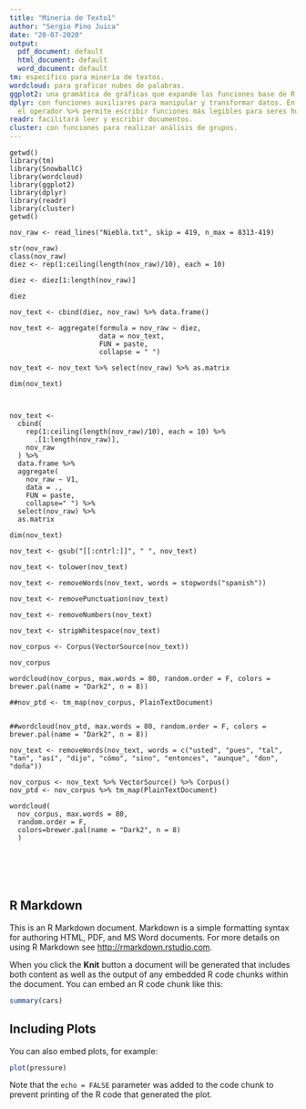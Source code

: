 ```yaml
---
title: "Mineria de Texto1"
author: "Sergio Pino Juica"
date: "20-07-2020"
output:
  pdf_document: default
  html_document: default
  word_document: default
tm: específico para minería de textos.
wordcloud: para graficar nubes de palabras.
ggplot2: una gramática de gráficas que expande las funciones base de R.
dplyr: con funciones auxiliares para manipular y transformar datos. En particular,
  el operador %>% permite escribir funciones más legibles para seres humanos.
readr: facilitará leer y escribir documentos.
cluster: con funciones para realizar análisis de grupos.
---
```


```
getwd()
library(tm)
library(SnowballC)
library(wordcloud)
library(ggplot2)
library(dplyr)
library(readr)
library(cluster)
getwd()

nov_raw <- read_lines("Niebla.txt", skip = 419, n_max = 8313-419)

str(nov_raw)
class(nov_raw)
diez <- rep(1:ceiling(length(nov_raw)/10), each = 10)

diez <- diez[1:length(nov_raw)]

diez

nov_text <- cbind(diez, nov_raw) %>% data.frame()

nov_text <- aggregate(formula = nov_raw ~ diez,
                      data = nov_text,
                      FUN = paste,
                      collapse = " ")

nov_text <- nov_text %>% select(nov_raw) %>% as.matrix

dim(nov_text)



nov_text <-
  cbind(
    rep(1:ceiling(length(nov_raw)/10), each = 10) %>%
      .[1:length(nov_raw)],
    nov_raw
  ) %>%
  data.frame %>%
  aggregate(
    nov_raw ~ V1,
    data = .,
    FUN = paste,
    collapse=" ") %>%
  select(nov_raw) %>%
  as.matrix

dim(nov_text)

nov_text <- gsub("[[:cntrl:]]", " ", nov_text)

nov_text <- tolower(nov_text)

nov_text <- removeWords(nov_text, words = stopwords("spanish"))

nov_text <- removePunctuation(nov_text)

nov_text <- removeNumbers(nov_text)

nov_text <- stripWhitespace(nov_text)

nov_corpus <- Corpus(VectorSource(nov_text))

nov_corpus

wordcloud(nov_corpus, max.words = 80, random.order = F, colors = brewer.pal(name = "Dark2", n = 8))

##nov_ptd <- tm_map(nov_corpus, PlainTextDocument)


##wordcloud(nov_ptd, max.words = 80, random.order = F, colors = brewer.pal(name = "Dark2", n = 8))

nov_text <- removeWords(nov_text, words = c("usted", "pues", "tal", "tan", "así", "dijo", "cómo", "sino", "entonces", "aunque", "don", "doña"))

nov_corpus <- nov_text %>% VectorSource() %>% Corpus()
nov_ptd <- nov_corpus %>% tm_map(PlainTextDocument)

wordcloud(
  nov_corpus, max.words = 80, 
  random.order = F, 
  colors=brewer.pal(name = "Dark2", n = 8)
  )






```

## R Markdown

This is an R Markdown document. Markdown is a simple formatting syntax for authoring HTML, PDF, and MS Word documents. For more details on using R Markdown see <http://rmarkdown.rstudio.com>.

When you click the **Knit** button a document will be generated that includes both content as well as the output of any embedded R code chunks within the document. You can embed an R code chunk like this:

```r
summary(cars)
```

## Including Plots

You can also embed plots, for example:

```r
plot(pressure)
```

Note that the `echo = FALSE` parameter was added to the code chunk to prevent printing of the R code that generated the plot.
